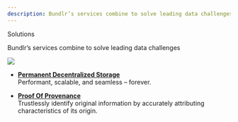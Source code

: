 ```yaml
---
description: Bundlr’s services combine to solve leading data challenges
---
```



<div className="py-20">
<Heading level={1}  className="mb-4">Solutions</Heading>

<p>Bundlr’s services combine to solve leading data challenges</p>

</div>

<img
	src="https://bundlr.network/new/assets/home/data-donuts.webp"
	className="absolute mt-20 top-10 hidden xl:flex right-10 w-[300px]"
/>

-   [**Permanent Decentralized Storage**](/overview/solutions/permanent-data)<br/>
    Performant, scalable, and seamless – forever.

-   [**Proof Of Provenance**](/overview/solutions/proof-of-provenance) <br />
    Trustlessly identify original information by accurately attributing characteristics of its origin.
